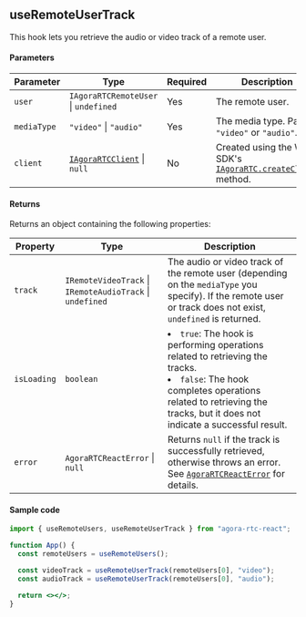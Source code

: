 ## useRemoteUserTrack

This hook lets you retrieve the audio or video track of a remote user.

#### Parameters

| Parameter   | Type                                                                                                                                                           | Required | Description                                                                                                                                                                    |
| ----------- | -------------------------------------------------------------------------------------------------------------------------------------------------------------- | -------- | ------------------------------------------------------------------------------------------------------------------------------------------------------------------------------ |
| `user`      | `IAgoraRTCRemoteUser` &VerticalLine; `undefined`                                                                                                               | Yes      | The remote user.                                                                                                                                                               |
| `mediaType` | `"video"` &VerticalLine; `"audio"`                                                                                                                             | Yes      | The media type. Pass `"video"` or `"audio"`.                                                                                                                                   |
| `client`    | [`IAgoraRTCClient`](https://docportal.shengwang.cn/cn/live-streaming-premium-4.x/API%20Reference/web_ng/interfaces/iagorartcclient.html) &VerticalLine; `null` | No       | Created using the Web SDK's [`IAgoraRTC.createClient`](https://docportal.shengwang.cn/cn/video-call-4.x/API%20Reference/web_ng/interfaces/iagorartc.html#createclient) method. |

#### Returns

Returns an object containing the following properties:

| Property    | Type                                                                              | Description                                                                                                                                                                                                         |
| ----------- | --------------------------------------------------------------------------------- | ------------------------------------------------------------------------------------------------------------------------------------------------------------------------------------------------------------------- |
| `track`     | `IRemoteVideoTrack` &VerticalLine; `IRemoteAudioTrack` &VerticalLine; `undefined` | The audio or video track of the remote user (depending on the `mediaType` you specify). If the remote user or track does not exist, `undefined` is returned.                                                        |
| `isLoading` | `boolean`                                                                         | <li>`true`: The hook is performing operations related to retrieving the tracks.</li><li>`false`: The hook completes operations related to retrieving the tracks, but it does not indicate a successful result.</li> |
| `error`     | `AgoraRTCReactError` &VerticalLine; `null`                                        | Returns `null` if the track is successfully retrieved, otherwise throws an error. See [`AgoraRTCReactError`](https://doc.shengwang.cn/api-ref/rtc/react/react-sdk/data-types#agorartcreacterror) for details.       |

#### Sample code

```jsx
import { useRemoteUsers, useRemoteUserTrack } from "agora-rtc-react";

function App() {
  const remoteUsers = useRemoteUsers();

  const videoTrack = useRemoteUserTrack(remoteUsers[0], "video");
  const audioTrack = useRemoteUserTrack(remoteUsers[0], "audio");

  return <></>;
}
```
